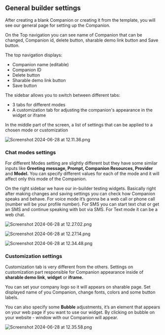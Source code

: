 ## General builder settings

After creating a blank Companion or creating it from the template, you will see our general page for setting up the Companion. 

On the Top navigation you can see name of Companion that can be changed, Companion id, delete button, sharable demo link button and Save button.

The top navigation displays:

- Companion name (editable)
- Companion ID
- Delete button
- Sharable demo link button
- Save button

The sidebar allows you to switch between different tabs:

- 3 tabs for different modes
- A customization tab for adjusting the companion's appearance in the widget or iframe

In the middle part of the screen, a list of settings that can be applied to a chosen mode or customization

![Screenshot 2024-06-28 at 12.11.36.png](builder_files/Screenshot_2024-06-28_at_12.11.36.png)

### Chat modes settings

For different Modes setting are slightly different but they have some similar inputs like **Greeting message, Prompt, Companion Resources, Provider** and **Model.** You can specify different values for each of the mode and it will affect only this mode of the Companion.

On the right sidebar we have our in-builder testing widgets. Basically right after making changes and saving settings you can check how Companion speaks and behave. For voice mode it’s gonna be a web call or phone call (number will be your profile number). For SMS you can start text chat or get an SMS and continue speaking with bot via SMS. For Text mode it can be a web chat.

![Screenshot 2024-06-28 at 12.27.02.png](builder_files/Screenshot_2024-06-28_at_12.27.02.png)

![Screenshot 2024-06-28 at 12.27.14.png](builder_files/Screenshot_2024-06-28_at_12.27.14.png)

![Screenshot 2024-06-28 at 12.34.48.png](builder_files/Screenshot_2024-06-28_at_12.34.48.png)

### Customization settings

Customization tab is very different from the others. Settings on customization part responsible for Companion appearance inside of **sharable demo link**, **widget** or **iframe.**

You can set your company logo so it will appears on sharable page.
Set displayed name of you Companion, change fonts, colors and some button labels.

You can also specify some **Bubble** adjustments, it’s an element that appears on your web page if you want to use our widget. By clicking on bubble on your website - window with our Companion will appear.

![Screenshot 2024-06-28 at 12.35.58.png](builder_files/Screenshot_2024-06-28_at_12.35.58.png)